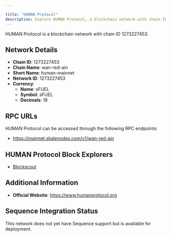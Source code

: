 ```yaml
---

title: "HUMAN Protocol"
description: Explore HUMAN Protocol, a blockchain network with chain ID 1273227453. Learn about its native currency, sFUEL, and how to interact with the network.
---
```




HUMAN Protocol is a blockchain network with chain ID 1273227453.

## Network Details

- **Chain ID**: 1273227453
- **Chain Name**: wan-red-ain
- **Short Name**: human-mainnet
- **Network ID**: 1273227453
- **Currency**: 
  - **Name**: sFUEL
  - **Symbol**: sFUEL
  - **Decimals**: 18

## RPC URLs

HUMAN Protocol can be accessed through the following RPC endpoints:

- https://mainnet.skalenodes.com/v1/wan-red-ain

## HUMAN Protocol Block Explorers

- [Blockscout](https://wan-red-ain.explorer.mainnet.skalenodes.com)

## Additional Information

- **Official Website**: https://www.humanprotocol.org

## Sequence Integration Status

This network does not yet have Sequence support but is available for deployment.
